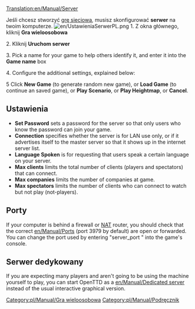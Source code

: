[[Translation:en/Manual/Server]]
{{pl/Tłumaczenie|oryg. = en/Manual/Server
|z     = en
|na    = pl
|Postępy = 15
}}


Jeśli chcesz stworzyć [[pl/Manual/Gra wieloosobowa|grę sieciową]], musisz skonfigurować '''serwer''' na twoim komputerze.
[[File:en/UstawieniaSerwerPL.png|right]]
1. Z okna głównego, kliknij '''Gra wieloosobowa'''

2. Kliknij '''Uruchom serwer'''

3. Pick a name for your game to help others identify it, and enter it into the '''Game name''' box

4. Configure the additional settings, explained below:

5 Click '''New Game''' (to generate random new game), or '''Load Game''' (to continue an saved game), or '''Play Scenario''', or '''Play Heightmap''', or '''Cancel'''.

==Ustawienia==
*'''Set Password''' sets a password for the server so that only users who know the password can join your game.
*'''Connection''' specifies whether the server is for LAN use only, or if it advertises itself to the master server so that it shows up in the internet server list.
*'''Language Spoken''' is for requesting that users speak a certain language on your server.
*'''Max clients''' limits the total number of clients (players and spectators) that can connect.
*'''Max companies''' limits the number of companies at game.
*'''Max spectators''' limits the number of clients who can connect to watch but not play (not-players).

==Porty==
If your computer is behind a firewall or [https://www.wikipedia.org/wiki/Network_address_translation NAT] router, you should check that the correct [[en/Manual/Port]]s (port 3979 by default) are open or forwarded.
You can change the port used by entering "server_port <port>" into the game's console.

==Serwer dedykowany==
If you are expecting many players and aren't going to be using the machine yourself to play, you can start OpenTTD as a [[en/Manual/Dedicated server]] instead of the usual interactive graphical version.

[[Category:pl/Manual/Gra wieloosobowa]]
[[Category:pl/Manual/Podręcznik]]